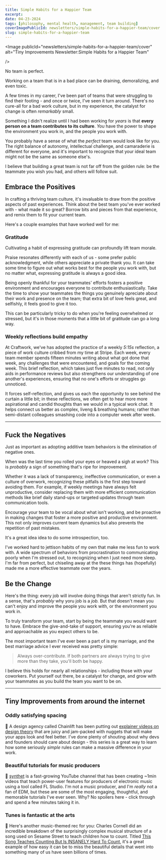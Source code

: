 ```yaml
---
title: Simple Habits for a Happier Team
excerpt:
date: 04-23-2024
tags: [philosophy, mental health, management, team building]
coverImagePublicId: newsletters/simple-habits-for-a-happier-team/cover
slug: simple-habits-for-a-happier-team
---
```


<Image
  publicId="newsletters/simple-habits-for-a-happier-team/cover"
  alt="Tiny Improvements Newsletter:Simple Habits for a Happier Team"

/>

No team is perfect.

Working on a team that is in a bad place can be draining, demoralizing, and even toxic.

A few times in my career, I've been part of teams that were struggling to find their footing - and once or twice, I've seen it turn around. There's no cure-all for a bad work culture, but in my experience, the catalyst for change is often _remarkably_ small.

Something I didn't realize until I had been working for _years_ is that **every person on a team contributes to its culture**. _You_ have the power to shape the environment you work in, and the people you work with.

You probably have a sense of what the _perfect_ team would look like for you. The right balance of autonomy, intellectual challenge, and camaraderie is different for everyone, and it's important to recognize that your ideal team might not be the same as someone else's.

I believe that building a great team is not far off from the golden rule: be the teammate you wish you had, and others will follow suit.

## Embrace the Positives

In crafting a thriving team culture, it's invaluable to draw from the positive aspects of past experiences. Think about the best team you've ever worked with - what made it so great? Borrow bits and pieces from that experience, and remix them to fit your current team.

Here's a couple examples that have worked well for me:

### Gratitude

Cultivating a habit of expressing gratitude can profoundly lift team morale.

Praise resonates differently with each of us - some prefer public acknowledgment, while others appreciate a private thank you. It can take some time to figure out what works best for the people you work with, but no matter what, expressing gratitude is always a good idea.

Being openly thankful for your teammates' efforts fosters a positive environment and encourages everyone to contribute enthusiastically. Take the time to show your teammates the things you genuinely apreciate about their work and presence on the team; that extra bit of love feels great, and selfishly, it feels good to give it too.

This can be particularly tricky to do when you're feeling overwhelmed or stressed, but it's in those moments that a little bit of gratitude can go a long way.

### Weekly reflections build empathy

At Craftwork, we've has adopted the practice of a weekly _5:15s_ reflection, a piece of work culture cribbed from my time at Stripe. Each week, every team member spends fifteen minutes writing about what got done that week, any challenges that were encountered, and goals for the coming week. This brief reflection, which takes just five minutes to read, not only aids in performance reviews but also strengthens our understanding of one another's experiences, ensuring that no one's efforts or struggles go unnoticed.

It forces self-reflection, and gives us each the opportunity to see behind the curtain a little bit; in these reflections, we often get to hear more more aspirational and candid thoughts than we would in a typical work chat. It helps connect us better as complex, liveng & breathing humans; rather than semi-distant colleagues smashing code into a computer week after week.

---

## Fuck the Negatives

Just as important as adopting additive team behaviors is the elimination of negative ones.

When was the last time you rolled your eyes or heaved a sigh at work? This is _probably_ a sign of something that's ripe for improvement.

Whether it was a lack of transparency, ineffective communication, or even a culture of overwork, recognizing these pitfalls is the first step toward avoiding them. For example, if weekly meetings have always felt unproductive, consider replacing them with more efficient communication methods like brief daily stand-ups or targeted updates through team communication tools.

Encourage your team to be vocal about what isn't working, and be proactive in making changes that foster a more positive and productive environment. This not only improves current team dynamics but also prevents the repetition of past mistakes.

It's a great idea idea to do some introspection, too.

I've worked hard to jettison habits of my own that make me less fun to work with. A wide spectrum of behaviors from procrastination to communicating poorly when I'm stressed out, to recognizing when I just need more sleep. I'm far from perfect, but chiseling away at the these things has (hopefully) made me a more effective teammate over the years.

## Be the Change

Here's the thing: every job will involve doing things that aren't strictly fun. In a sense, that's _probably_ why yoru job is a _job._ But that doesn't mean you can't enjoy and improve the people you work with, or the environment you work in.

To truly transform your team, start by being the teammate you would want to have. Embrace the give-and-take of support, ensuring you're as reliable and approachable as you expect others to be.

The most important team I've ever been a part of is my marriage, and the best marriage advice I ever received was pretty simple:

> Always over-contribute. If both partners are always trying to give more than they take, you'll both be happy.

I believe this holds for nearly all relationships - including those with your coworkers. Put yourself out there, be a catalyst for change, and grow with your teammates as you build the team you want to be on.

---

## Tiny Improvements from around the internet

### Oddly satisfying spacing

📐 A design agency called Chainlift has been putting out [explainer videos on design theory](https://www.youtube.com/watch?v=9ElrcTtAxzA) that are juicy and jam-packed with nuggets that will make your apps look and feel better. I've done plenty of shouting about why devs and founders should care about design - this series is a great way to learn how some seriously _simple_ rules can make a massive difference in your work.

### Beautiful tutorials for music producers

📼 [synthet](https://www.youtube.com/watch?v=8t3Ep4e_dyE) is a fast-growing YouTube channel that has been creating ~1min videos that teach power-user features for producers of electronic music using a tool called FL Studio. I'm not a music producer, and I'm _really_ not a fan of EDM, but these are some of the most engaging, thoughtful, and memorable tutorials I've ever seen. Why? No spoilers here - click through and spend a few minutes taking it in.

### Tunes is fantastic at the arts

🔢 Here's another music-themed rec for you: Charles Cornell did an incredible breakdown of the surprisingly complex musical structure of a song used on Sesame Street to teach children how to count. Titled [This Song Teaches Counting But Is INSANELY Hard To Count](https://www.youtube.com/watch?v=TMtGImlEmu0), it's a great example of how easy it can be to miss the beautiful details that went into something many of us have seen billions of times.
